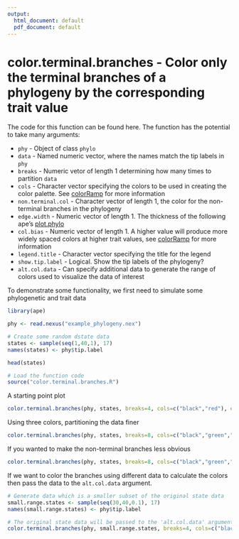 ```yaml
---
output:
  html_document: default
  pdf_document: default
---
```

color.terminal.branches - Color only the terminal branches of a phylogeny by the corresponding trait value
========================================================

The code for this function can be found here. The function has the potential to take many arguments:

* `phy` - Object of class `phylo`
* `data` - Named numeric vector, where the names match the tip labels in `phy`
* `breaks` - Numeric vetor of length 1 determining how many times to partition `data`
* `cols` - Character vector specifying the colors to be used in creating the color palette. See [colorRamp](http://www.inside-r.org/r-doc/grDevices/colorRampPalette) for more information
* `non.terminal.col` - Character vector of length 1, the color for the non-terminal branches in the phylogeny
* `edge.width` - Numeric vector of length 1. The thickness of the following ape's [plot.phylo](http://www.inside-r.org/packages/cran/ape/docs/plot.phylo)
* `col.bias` - Numeric vector of length 1. A higher value will produce more widely spaced colors at higher trait values, see [colorRamp](http://www.inside-r.org/r-doc/grDevices/colorRampPalette) for more information
* `legend.title` - Character vector specifying the title for the legend
* `show.tip.label` - Logical. Show the tip labels of the phylogeny?
* `alt.col.data` - Can specify additional data to generate the range of colors used to visualize the data of interest

To demonstrate some functionality, we first need to simulate some phylogenetic and trait data
```r
library(ape)

phy <- read.nexus("example_phylogeny.nex")

# Create some random dstate data
states <- sample(seq(1,40,1), 17)
names(states) <- phy$tip.label

head(states)

# Load the function code
source("color.terminal.branches.R")

```

A starting point plot

```r
color.terminal.branches(phy, states, breaks=4, cols=c("black","red"), edge.width=2, show.tip.label=TRUE)

```

Using three colors, partitioning the data finer

```r
color.terminal.branches(phy, states, breaks=8, cols=c("black","green","red"), edge.width=2)
```

If you wanted to make the non-terminal branches less obvious

```r
color.terminal.branches(phy, states, breaks=8, cols=c("black","green","red"), edge.width=2,non.terminal.col = "gray")

```


If we want to color the branches using different data to calculate the colors then pass the data to the `alt.col.data` argument.
```r
# Generate data which is a smaller subset of the original state data
small.range.states <- sample(seq(30,40,0.1), 17)
names(small.range.states) <- phy$tip.label

# The original state data will be passed to the 'alt.col.data' argument
color.terminal.branches(phy, small.range.states, breaks=4, cols=c("black","red"), edge.width=2,show.tip.label=TRUE, alt.col.data = states)

```
